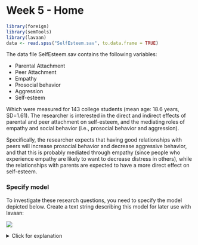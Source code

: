 # Week 5 - Home

```r
library(foreign)
library(semTools)
library(lavaan)
data <- read.spss("SelfEsteem.sav", to.data.frame = TRUE)
```

The data file SelfEsteem.sav contains the following variables: 

* Parental Attachment
* Peer Attachment
* Empathy
* Prosocial behavior
* Aggression
* Self-esteem

Which were measured for 143 college students (mean age: 18.6 years, SD=1.61). The researcher is interested in the direct and indirect effects of parental and peer attachment on self-esteem, and the mediating roles of empathy and social behavior (i.e., prosocial behavior and aggression).

Specifically, the researcher expects that having good relationships with peers will increase prosocial behavior and decrease aggressive behavior, and that this is probably mediated through empathy (since people who experience empathy are likely to want to decrease distress in others), while the relationships with parents are expected to have a more direct effect on self-esteem.

### Specify model

To investigate these research questions, you need to specify the model depicted below. Create a text string describing this model for later use with lavaan:

![](week5home.png)

<details>
  <summary>Click for explanation</summary>
```r
mediation_model <- "SelfEst ~ ProSoc + Aggr + ParAtt + PeerAtt
                    ProSoc ~ Emp
                    Aggr ~ Emp
                    Emp ~ ParAtt + PeerAtt
                    ProSoc ~~ Aggr
                    ParAtt ~~ PeerAtt"
```
\details

### Question 1

How many and which paths are there from Parental Attachment to Self-esteem? And from Peer Attachment to Self-esteem? 

<details>
  <summary>Click for explanation</summary>
PARA->SE: 3 if you dont count covariances
	       6 if you count covariance between PARATT and PEERATT
	       10 if you (additionally) count the covariance between e2 and e3
I think the indirect pathway in AMOS does not count covariances, so the indirect effect estimate in AMOS is made up of PARATT -> EMP -> PROSOC -> SELFEST, and of PARATT -> EMP -> AGGR -> SELFEST

PEERA->SE: as above
\details

### Question 2

Run this model. Discuss the fit of the model.

<details>
  <summary>Click for explanation</summary>
```r
fit_mediation <- sem(mediation_model,
                     data = data)
summary(fit_mediation, fit.measures = TRUE)
```

CFI is acceptable, RMSEA is not.
\details

### Question 3

Considering the parameter estimates, what can you say about the research questions? 


<details>
  <summary>Click for explanation</summary>
The researcher expects that having good relationships with peers will increase prosocial behavior and decrease aggressive behavior, and that this is probably mediated through empathy (since people who experience empathy are likely to want to decrease distress in others), while the relationships with parents are expected to have a more direct effect on self-esteem.

Generally seems to be the case – Paratt has a significant direct effect, and ParAtt seems to have a significant effect on empathy. Need to look further at indirect effects and total effects for details.
\details

### Estimating indirect effects

Remember that an indirect effect is the product of several chained direct effects. Therefore, to obtain an indirect effect, you can multiply the two (or more) direct effects it consists of. Based on this knowledge - and you previous experience labelling parameters - the way to estimate indirect effects may be obvious:

1. You label the direct effects
2. You multiply the labels

There is a tutorial on this on the lavaan website: http://lavaan.ugent.be/tutorial/mediation.html

Additionally, a total effect is the sum of all direct and indirect effects that connect one predictor and one outcome. So, for example, in this week's model, two indirect effects link Empathy and Self-esteem (through prosocial and aggression). The total effect of empathy on self-esteem is therefore the sum of these two indirect effects (and no direct effect).

### Question 4

Estimate the indirect effects of Emp on SelfEst, mediated through ProSoc and Aggr. Also estimate the total effect.

*Note: A new parameter is defined in lavaan using the* `:=` *operator.*

<details>
  <summary>Click for explanation</summary>
```r
mediation_model <- "SelfEst ~ bse_pro * ProSoc + bse_agg * Aggr + ParAtt + PeerAtt
                    ProSoc ~ bpro_emp * Emp
                    Aggr ~ bagg_emp * Emp
                    Emp ~ ParAtt + PeerAtt
                    ProSoc ~~ Aggr
                    ParAtt ~~ PeerAtt
                    ind_pro := bse_pro * bpro_emp
                    ind_agg := bse_agg * bagg_emp
                    total := ind_pro + ind_agg"
fit_mediation <- sem(mediation_model,
                     data = data)
summary(fit_mediation, fit.measures = TRUE)
```
\details

### Question 5

Estimate all indirect effects and the total effects of Parental Attachment and Peer Attachment on Self-esteem.

<details>
  <summary>Click for explanation</summary>
```r
mediation_model <- "SelfEst ~ bse_pro * ProSoc + bse_agg * Aggr + bse_par * ParAtt + bse_peer * PeerAtt
                    ProSoc ~ bpro_emp * Emp
                    Aggr ~ bagg_emp * Emp
                    Emp ~ bemp_par * ParAtt + bemp_peer * PeerAtt
                    ProSoc ~~ Aggr
                    ParAtt ~~ PeerAtt
                    ind_par_emp_pro := bse_pro * bpro_emp * bemp_par
                    ind_peer_emp_pro := bse_pro * bpro_emp * bemp_peer
                    ind_par_emp_agg := bse_agg * bagg_emp * bemp_par
                    ind_peer_emp_agg := bse_agg * bagg_emp * bemp_peer
                    
                    total_par := bse_par + ind_par_emp_pro + ind_par_emp_agg
                    total_peer := bse_peer + ind_peer_emp_pro + ind_peer_emp_agg"
fit_mediation <- sem(mediation_model,
                     data = data)
summary(fit_mediation)
```

\details

### Question 6

To compare the total effect of parental attachment versus peer attachment on self esteem, should you use the standardized or unstandardized parameters? Obtain the appropriate output, and draw a conclusion.

<details>
  <summary>Click for explanation</summary>

You should use the standardized results:

```r
summary(fit_mediation, fit.measures = TRUE, standardize = TRUE)
```
\details

### Difference between parameters

To test the difference between parameters, you can constrain them to be equal and do a chi-square difference test to compare the constrained and unconstrained models. However, you can also calculate the difference between parameters, and test if it's significant:

```r
"dif_par_peer := total_par - total_peer"
```

### Bootstrapping

You may have learned before that the sampling distribution of indirect effects is not normal. Consequently, you cannot use parameteric p-values to determine the significance of indirect effects because they are biased. If you want to know whether the indirect effects are significant, you can bootstrap them to obtain a 95% confidence interval.

Bootstrapping means that lavaan will draw 1000 samples from the data and estimate the model on each sample. There will thus be 1000 estimates for every parameter. The lower and upper bounds of a 95% confidence interval are determined by taking the 2.5% and 97.5% quantiles of the 1000 samples for each parameter.

The confidence interval is interpreted the same as a normal confidence interval: If zero lies inside the interval (e.g., lower bound is -.4 and upper bound is .9), we conclude that the parameter is not significantly different from zero, but if zero does not lie in this interval (e.g., lower bound is .4 and upper bound is 1.3), we can say the parameter differs from zero (at an alpha of .05 since we are considering a 95% confidence interval). 

We will get these intervals for all the parameters in the model, but we are specifically interested in the intervals for the indirect effects, because we want to know if they differ from zero (i.e., whether there is a mediated effect).

In lavaan, bootstrap standard errors are requested by specifying se = "bootstrap" in the fitting function, and specifying the number of bootstrap samples as `bootstrap = 1000`. First, just get your code running by specifying a low number, like 100 or even 10. **Note: To draw reliable conclusions from the results, you should always use 1000+ bootstrap samples - but it can take a long time.**

```r
fit_mediation <- sem(mediation_model,
                     data = data,
                     se = "bootstrap",
                     bootstrap = 100)
```

To obtain the confidence intervals for your model, use the following syntax:

```r
parameterestimates(fit_mediation, boot.ci.type = "bca.simple", standardized = TRUE)
```

### Question 7 

What do you conclude about the indirect and total effects of Parental attachment and Peer attachment on Self-esteem? Report your conclusions as you would report them in a paper (in words and statistics).
